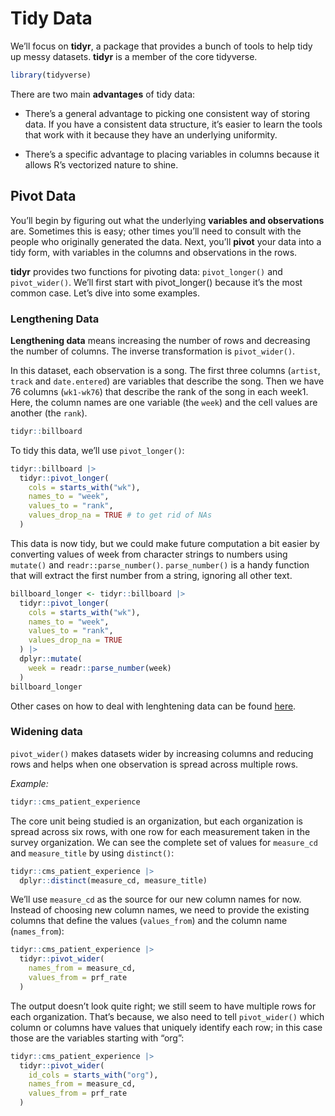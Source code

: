 # Tidy Data

We'll focus on **tidyr**, a package that provides a bunch of tools to help tidy up messy datasets. **tidyr** is a member of the core tidyverse.

``` r
library(tidyverse)
```

There are two main **advantages** of tidy data:

-   There's a general advantage to picking one consistent way of storing data. If you have a consistent data structure, it's easier to learn the tools that work with it because they have an underlying uniformity.

-   There's a specific advantage to placing variables in columns because it allows R's vectorized nature to shine.

## Pivot Data

You'll begin by figuring out what the underlying **variables and observations** are. Sometimes this is easy; other times you'll need to consult with the people who originally generated the data. Next, you'll **pivot** your data into a tidy form, with variables in the columns and observations in the rows.

**tidyr** provides two functions for pivoting data: `pivot_longer()` and `pivot_wider()`. We'll first start with pivot_longer() because it's the most common case. Let's dive into some examples.

### Lengthening Data

**Lengthening data** means increasing the number of rows and decreasing the number of columns. The inverse transformation is `pivot_wider()`.

In this dataset, each observation is a song. The first three columns (`artist`, `track` and `date.entered`) are variables that describe the song. Then we have 76 columns (`wk1-wk76`) that describe the rank of the song in each week1. Here, the column names are one variable (the `week`) and the cell values are another (the `rank`).

```r
tidyr::billboard
```

To tidy this data, we'll use `pivot_longer()`:

```r
tidyr::billboard |> 
  tidyr::pivot_longer(
    cols = starts_with("wk"), 
    names_to = "week", 
    values_to = "rank",
    values_drop_na = TRUE # to get rid of NAs
  )
```

This data is now tidy, but we could make future computation a bit easier by converting values of week from character strings to numbers using `mutate()` and `readr::parse_number()`. `parse_number()` is a handy function that will extract the first number from a string, ignoring all other text.

```r
billboard_longer <- tidyr::billboard |> 
  tidyr::pivot_longer(
    cols = starts_with("wk"), 
    names_to = "week", 
    values_to = "rank",
    values_drop_na = TRUE
  ) |> 
  dplyr::mutate(
    week = readr::parse_number(week)
  )
billboard_longer
```

Other cases on how to deal with lenghtening data can be found [here](https://r4ds.hadley.nz/data-tidy#sec-pivoting).

### Widening data

`pivot_wider()` makes datasets wider by increasing columns and reducing rows and helps when one observation is spread across multiple rows. 

*Example:*

```r
tidyr::cms_patient_experience
```

The core unit being studied is an organization, but each organization is spread across six rows, with one row for each measurement taken in the survey organization. We can see the complete set of values for `measure_cd` and `measure_title` by using `distinct()`:

``` r
tidyr::cms_patient_experience |> 
  dplyr::distinct(measure_cd, measure_title)
```

We’ll use `measure_cd` as the source for our new column names for now. Instead of choosing new column names, we need to provide the existing columns that define the values (`values_from`) and the column name (`names_from`):

``` r
tidyr::cms_patient_experience |> 
  tidyr::pivot_wider(
    names_from = measure_cd,
    values_from = prf_rate
  )
```

The output doesn’t look quite right; we still seem to have multiple rows for each organization. That’s because, we also need to tell `pivot_wider()` which column or columns have values that uniquely identify each row; in this case those are the variables starting with "org":

```r
tidyr::cms_patient_experience |> 
  tidyr::pivot_wider(
    id_cols = starts_with("org"),
    names_from = measure_cd,
    values_from = prf_rate
  )
```
